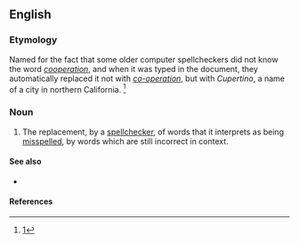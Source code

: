 ==English==

===Etymology===
Named for the fact that some older computer spellcheckers did not know the word ''[[cooperation]]'', and when it was typed in the document, they automatically replaced it not with ''[[co-operation]]'', but with ''Cupertino'', a name of a city in northern California. <ref>[http://blog.oup.com/2007/11/spellchecker/]</ref>

===Noun===
{{en-noun|head=Cupertino [[effect]]|?}}

# The replacement, by a [[spellchecker]], of words that it interprets as being [[misspell]]ed, by words which are still incorrect in context.

====See also====
* {{l|en|death by spellcheck}}

====References====
<references/>
